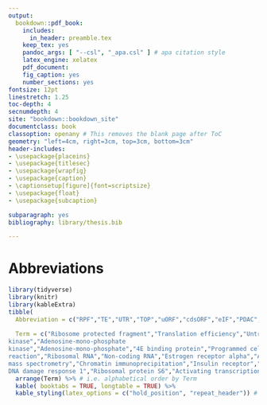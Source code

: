 ```yaml
---
output:
  bookdown::pdf_book:
    includes:
      in_header: preamble.tex
    keep_tex: yes
    pandoc_args: [ "--csl", "_apa.csl" ] # apa citation style
    latex_engine: xelatex
    pdf_document:
    fig_caption: yes
    number_sections: yes
fontsize: 12pt
linestretch: 1.25
toc-depth: 4
secnumdepth: 4
site: "bookdown::bookdown_site"
documentclass: book
classoption: openany # This removes the blank page after ToC
geometry: "left=4cm, right=3cm, top=3cm, bottom=3cm"
header-includes:
- \usepackage{placeins}
- \usepackage{titlesec}
- \usepackage{wrapfig}
- \usepackage{caption}
- \captionsetup[figure]{font=scriptsize}
- \usepackage{float}
- \usepackage{subcaption}

subparagraph: yes
bibliography: library/thesis.bib

---
```


\cleardoublepage
\pagenumbering{gobble}
\pagestyle{fancy}
\fancyhf{}
\renewcommand{\headrulewidth}{0pt}
\fancyfoot[LE,RO]{\thepage}
\renewcommand{\floatpagefraction}{.9} <!-- This specifies that only pages with more than 90% of floats will become a figure only page -->
\setcounter{page}{11} <!-- needs to be adjusted individually depending on size of prebody -->

# Abbreviations {-}

```r
library(tidyverse)
library(knitr)
library(kableExtra)
tibble(
  Abbreviation = c("RPF","TE","UTR","TOP","uORF","cdsORF","eIF","PDAC","RNA","mRNA","mTOR","DNA","5'","3'","tRNA","PIC","met-tRNAi","TC","GTP","A-site","E-site","P-site","eEF","eRF","ATP","ABCE1","AKT","PI3K","MAPK","AMPK","AMP","4E-BP","PDCD4","S6K","LARP1","PERK","ER","PKR","HRI","dsRNA","GCN2","ODC1","VEGF","ISR","GDP","ELP3","ALKBH8","CTU1/2","URM","mcm^5s^2U","RBP","miRNA","PABP","HuR","HIF-1","mRNP","CHX","RT-qPCR","rRNA","ncRNA","ERalpha","APV","RVM","GLM","NB","CR-31","ROC","GC/MS","ChIP","IR","IGF1R","IGF","siRNA","m7g","IRES","aa-tRNA","PTEN","PIP2","PIP3","PDK1","TSC","Rheb","LKB1","REDD1","rpS6","ATF4","GADD34","CDS","CPE","CPEB","Gld2","PARN","ARE","sgRNA"),
  
  Term = c("Ribosome protected fragment","Translation efficiency","Untranslated region","Terminal oligopyrimidine","Upstream open reading frame","Coding open reading frame","Eukaryotic initiation facotr","Pancreatic ductal adenocarcinoma","Ribonucleic acid", "Messenger RNA","Mammalian/mechatistic target of rapamycin","Deoxyribonucleic acid","5 prime","3 prime","Transfer RNA","Pre-initiation complex","Methionyl-initiatior transfer RNA","Ternary complex","Guanosine-tri-phosphate","Aminoacyl-site","Exit-site","Peptidyl-site","Eukaryotic elongation factor","Eukaryotic release factor","Adenosine-tri-phosphate","ATP binding cassette protein","Protein kinase A","Phosphoinositide-3-kinase","Mitogen-activated protein
kinase","Adenosine-mono-phosphate
kinase","Adenosine-mono-phosphate","4E binding protein","Programmed cell death protein 4","Ribosomal protein S6 kinases","La ribonucleoprotein domain family member 1","Protein kinase R-like endoplasmatic reticulum kinase","Endoplasmatic reticulum","Protein Kinase R","Heme regulation eIF2alpha kinase","Double-stranded RNA","General control nonderepressible 2","Ornithine decarboxylase","Vascular endothelial growth factor","Integrated stress response","Guanosine-di-phosphate","Elongator acetyltransferase complex subunit 3","Methyltrasnferase TRM9-like domain of alkylation repair homolog 8","Cytosolic thiourdylase 1/2","Urmylation","5-methoxycarbonyl-methyl-2-thiouridine","RNA binding protein","microRNA","Poly (A) binding protein","Human antigen R","Hypoxia inducible factor 1","Messenger ribonucleoprotein particle","Cyclohexamide","Reverse transcription quantitative polymerase chain
reaction","Ribosomal RNA","Non-coding RNA","Estrogen receptor alpha","Analysis of partial varaince","Random variance model","Generalised linear model","Negative binomial","CR-1-31-B","Receiver operating characteristics","Gas chromatography
mass spectrometry","Chromatin immunoprecipitation","Insulin receptor","Insulin-like growth factor receptor","Insulin-like growth factor 1","silence RNA","7-methyl-guanylate","Internal ribosome entry site","Aminoacyl-tRNA","Phosphatase and tensin homologue","Phosphatidylinositol-4,5-bisphosphate","Phosphatidylinositol-3,4,5-trisphosphate","Phosphoinositide-dependent kinase 1","Tuberous sclerosis complex","Ras homologue enriched in brain","Serine/threonine kinase 11","Development and
DNA damage response 1","Ribosomal protein S6","Activating transcription factor 4","DNA-inducible gene 34","Coding sequence","Cytoplasmic polyadenylation","Cytoplasmic polyadenylation element binding protein","Non-canonical poly(A) polymerase","Poly(A) deadynelase","AU-rich element","Single guide RNA")) %>%
  arrange(Term) %>% # i.e. alphabetical order by Term
  kable( booktabs = TRUE, longtable = TRUE) %>%
  kable_styling(latex_options = c("hold_position", "repeat_header")) # linesep command suppresses the standard 5 row chunking
```
\clearpage
\pagenumbering{arabic}
\setcounter{page}{1} <!-- needs to be adjusted individually depending on size of prebody -->

<!-- using inkscape filename.svg --without-gui --export-pdf=filename.pdf to export from Inkscape svg files to pdf -->